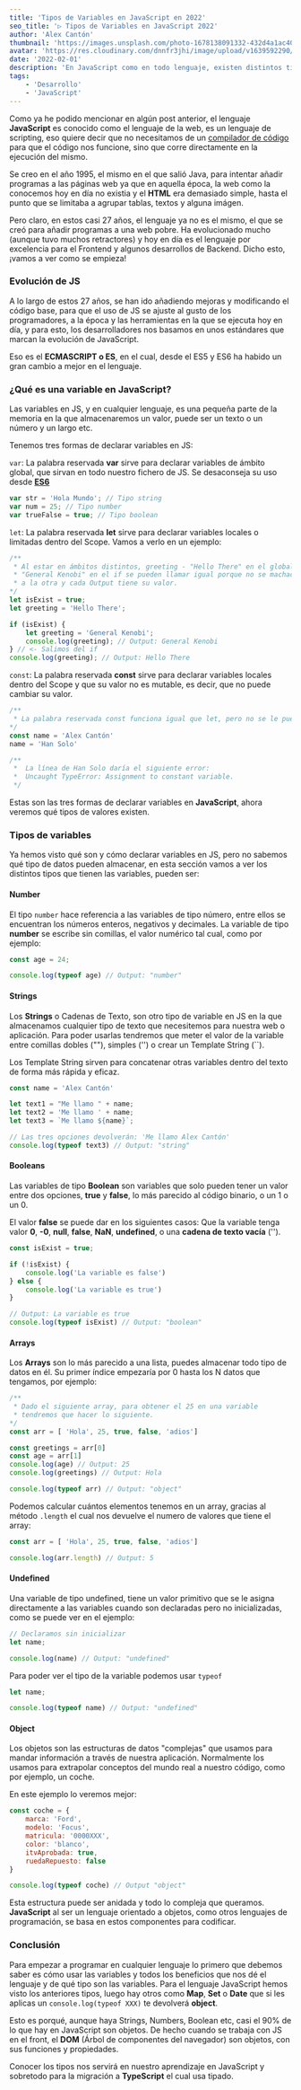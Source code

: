 ```yaml
---
title: 'Tipos de Variables en JavaScript en 2022'
seo_title: '▷ Tipos de Variables en JavaScript 2022'
author: 'Alex Cantón'
thumbnail: 'https://images.unsplash.com/photo-1678138091332-432d4a1ac407?q=80&w=3270&auto=format&fit=crop&ixlib=rb-4.1.0&ixid=M3wxMjA3fDB8MHxwaG90by1wYWdlfHx8fGVufDB8fHx8fA%3D%3D'
avatar: 'https://res.cloudinary.com/dnnfr3jhi/image/upload/v1639592290/Blog/alex_r0u07u.webp'
date: '2022-02-01'
description: 'En JavaScript como en todo lenguaje, existen distintos tipos de variables. String para los textos, number para los números, boolean para los valores verdaderos y falsos... y un largo etc. Aprende todos los tipos de variables que hay en JavaScript con Alex Cantón.'
tags:
    - 'Desarrollo'
    - 'JavaScript'
---
```


Como ya he podido mencionar en algún post anterior, el lenguaje **JavaScript** es conocido como el lenguaje de la web, es un lenguaje de scripting, eso quiere decir que no necesitamos de un [compilador de código](https://es.ryte.com/wiki/Compilador) para que el código nos funcione, sino que corre directamente en la ejecución del mismo.

Se creo en el año 1995, el mismo en el que salió Java, para intentar añadir programas a las páginas web ya que en aquella época, la web como la conocemos hoy en día no existia y el **HTML** era demasiado simple, hasta el punto que se limitaba a agrupar tablas, textos y alguna imágen.

Pero claro, en estos casi 27 años, el lenguaje ya no es el mismo, el que se creó para añadir programas a una web pobre. Ha evolucionado mucho (aunque tuvo muchos retractores) y hoy en día es el lenguaje por excelencia para el Frontend y algunos desarrollos de Backend. Dicho esto, ¡vamos a ver como se empieza!

### Evolución de JS

A lo largo de estos 27 años, se han ido añadiendo mejoras y modificando el código base, para que el uso de JS se ajuste al gusto de los programadores, a la época y las herramientas en la que se ejecuta hoy en día, y para esto, los desarrolladores nos basamos en unos estándares que marcan la evolución de JavaScript.

Eso es el **ECMASCRIPT o ES**, en el cual, desde el ES5 y ES6 ha habido un gran cambio a mejor en el lenguaje.

### ¿Qué es una variable en JavaScript?

Las variables en JS, y en cualquier lenguaje, es una pequeña parte de la memoria en la que almacenaremos un valor, puede ser un texto o un número y un largo etc.

Tenemos tres formas de declarar variables en JS:

`var`: La palabra reservada **var** sirve para declarar variables de ámbito global, que sirvan en todo nuestro fichero de JS. Se desaconseja su uso desde **[ES6](https://www.w3schools.com/js/js_es6.asp)**

```js
var str = 'Hola Mundo'; // Tipo string
var num = 25; // Tipo number
var trueFalse = true; // Tipo boolean
```

`let`: La palabra reservada **let** sirve para declarar variables locales o limitadas dentro del Scope. Vamos a verlo en un ejemplo:

```js
/**
 * Al estar en ámbitos distintos, greeting - "Hello There" en el global y greeting - 
 * "General Kenobi" en el if se pueden llamar igual porque no se machaca la una 
 * a la otra y cada Output tiene su valor.
*/
let isExist = true;
let greeting = 'Hello There';

if (isExist) {
    let greeting = 'General Kenobi';
    console.log(greeting); // Output: General Kenobi
} // <- Salimos del if
console.log(greeting); // Output: Hello There

```

`const`: La palabra reservada **const** sirve para declarar variables locales dentro del Scope y que su valor no es mutable, es decir, que no puede cambiar su valor.

```js
/**
 * La palabra reservada const funciona igual que let, pero no se le puede cambiar el valor.
*/
const name = 'Alex Cantón'
name = 'Han Solo'

/**
 *  La línea de Han Solo daría el siguiente error: 
 *  Uncaught TypeError: Assignment to constant variable.
 */

```

Estas son las tres formas de declarar variables en **JavaScript**, ahora veremos qué tipos de valores existen.

### Tipos de variables

Ya hemos visto qué son y cómo declarar variables en JS, pero no sabemos qué tipo de datos pueden almacenar, en esta sección vamos a ver los distintos tipos que tienen las variables, pueden ser:

#### Number

El tipo `number` hace referencia a las variables de tipo número, entre ellos se encuentran los números enteros, negativos y decimales. La variable de tipo **number** se escribe sin comillas, el valor numérico tal cual, como por ejemplo:
```js
const age = 24;

console.log(typeof age) // Output: "number"
```

#### Strings

Los **Strings** o Cadenas de Texto, son otro tipo de variable en JS en la que almacenamos cualquier tipo de texto que necesitemos para nuestra web o aplicación. Para poder usarlas tendremos que meter el valor de la variable entre comillas dobles (""), simples ('') o crear un Template String (``).

Los Template String sirven para concatenar otras variables dentro del texto de forma más rápida y eficaz.

```js
const name = 'Alex Cantón'

let text1 = "Me llamo " + name;
let text2 = 'Me llamo ' + name;
let text3 = `Me llamo ${name}`;

// Las tres opciones devolverán: 'Me llamo Alex Cantón'
console.log(typeof text3) // Output: "string"
```

#### Booleans

Las variables de tipo **Boolean** son variables que solo pueden tener un valor entre dos opciones, **true** y **false**, lo más parecido al código binario, o un 1 o un 0.

El valor **false** se puede dar en los siguientes casos: Que la variable tenga valor **0**, **-0**, **null**, **false**, **NaN**, **undefined**, o una **cadena de texto vacía** ('').

```js
const isExist = true;

if (!isExist) {
    console.log('La variable es false')
} else {
    console.log('La variable es true')
}

// Output: La variable es true
console.log(typeof isExist) // Output: "boolean"
```

#### Arrays

Los **Arrays** son lo más parecido a una lista, puedes almacenar todo tipo de datos en él. Su primer índice empezaría por 0 hasta los N datos que tengamos, por ejemplo:

```js
/**
 * Dado el siguiente array, para obtener el 25 en una variable
 * tendremos que hacer lo siguiente.
*/
const arr = [ 'Hola', 25, true, false, 'adios']

const greetings = arr[0]
const age = arr[1]
console.log(age) // Output: 25
console.log(greetings) // Output: Hola

console.log(typeof arr) // Output: "object"
```

Podemos calcular cuántos elementos tenemos en un array, gracias al método `.length` el cual nos devuelve el numero de valores que tiene el array:

```js
const arr = [ 'Hola', 25, true, false, 'adios']

console.log(arr.length) // Output: 5
```

#### Undefined

Una variable de tipo undefined, tiene un valor primitivo que se le asigna directamente a las variables cuando son declaradas pero no inicializadas, como se puede ver en el ejemplo:

```js
// Declaramos sin inicializar
let name;

console.log(name) // Output: "undefined"
```

Para poder ver el tipo de la variable podemos usar `typeof`

```js
let name;

console.log(typeof name) // Output: "undefined"
```

#### Object

Los objetos son las estructuras de datos "complejas" que usamos para mandar información a través de nuestra aplicación. Normalmente los usamos para extrapolar conceptos del mundo real a nuestro código, como por ejemplo, un coche.

En este ejemplo lo veremos mejor:

```js
const coche = {
    marca: 'Ford',
    modelo: 'Focus',
    matricula: '0000XXX',
    color: 'blanco',
    itvAprobada: true,
    ruedaRepuesto: false
}

console.log(typeof coche) // Output "object"
```

Esta estructura puede ser anidada y todo lo compleja que queramos. **JavaScript** al ser un lenguaje orientado a objetos, como otros lenguajes de programación, se basa en estos componentes para codificar.

### Conclusión

Para empezar a programar en cualquier lenguaje lo primero que debemos saber es cómo usar las variables y todos los beneficios que nos dé el lenguaje y de qué tipo son las variables. Para el lenguaje JavaScript hemos visto los anteriores tipos, luego hay otros como **Map**, **Set** o **Date** que si les aplicas un `console.log(typeof XXX)` te devolverá **object**.

Esto es porqué, aunque haya Strings, Numbers, Boolean etc, casi el 90% de lo que hay en JavaScript son objetos. De hecho cuando se trabaja con JS en el front, el **DOM** (Árbol de componentes del navegador) son objetos, con sus funciones y propiedades.

Conocer los tipos nos servirá en nuestro aprendizaje en JavaScript y sobretodo para la migración a **TypeScript** el cual usa tipado.
